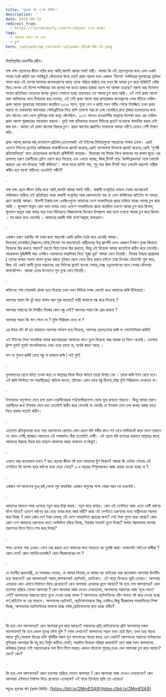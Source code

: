 ```yaml
---
title: 'হৃদয়ের ঋণ (শেষ কিস্তি)'
description: ''
date: 2018-08-31
redirect_from:
  - https://lostmodesty.com/hridoyer-rin-end/
tags:
  - আমাদের সন্তান পর্ন দেখে
  - ব্লগ"
hero: /uploads/wp-content-uploads-2018-08-31.png
---
```


বিসমিল্লাহির রহমানীর রহীম।

লক্ষ লক্ষ ছেলেদের জীবন নষ্টের জন্য আমি,আপনি আমরা সবাই দায়ী। আমরা কি এই ছেলেগুলোর জন্য এমন একটা সমাজ তৈরি করিনি যার সবকিছুই যৌনতাকে উস্কে দেয়? প্রথম আলো যখন একজন ‘বিশেষ’ পর্নস্টারের মুখপাত্রের ভূমিকা পালন করে এই দেশের আপামর জনসাধারণের কাছে তাকে পরিচয় করিয়ে দেয় তখন কি আমরা চুপ করে থাকিনি? খোঁজ নিয়ে দেখেন এই বিশেষ পর্নস্টারের নাম জানার পর কতো হাজার হাজার ছেলে পর্ন আসক্ত হয়েছে? নকশা আর বিনোদন পাতায় প্রতিনিয়ত মেয়েদের কাপড় খুলতে শেখানো হচ্ছে তারপরেও তো আমরা চুপ করে আছি। এই সেই প্রথম আলো যারা আলিমদের নামে মিথ্যাচার করে চলেছে, এই সেই প্রথম আলো যারা রানাপ্লাজার ধ্বংসস্তূপের ওপর দাঁড়িয়ে মেরিল- প্রথম আলো পুরস্কারের আয়োজন করেছিল ২০১৩ সালে; পুরো দেশ ও জাতি যখন গভীর শোকে নিমজ্জিত তখন প্রথম আলো গং তথাকথিত জানোয়ার সেলিব্রেটিদের নিয়ে হাসি তামাশা আর রং ঢঙ্গে নেমেছিল,রানা প্লাজার হতাহতদের জন্য ত্রান গঠনের খেলা খেলে কুমিরের মায়া কান্না কেঁদেছিল। ২০১৭ সালেও হাওরবাসীর কান্নাকে উপেক্ষা করে এরা মেরিল-প্রথম আলো পুরুষ্কারের আয়োজন করলো। খুবই সস্তা রসিকতার মাধ্যমে লিটনের ফ্ল্যাটে যাওয়াকে স্বাভাবিক করার চেষ্টা করা হল। আমরা এই প্রথম আলোর বিরুদ্ধে চুপ। প্রথম আলোয় প্রকাশিত সংবাদকে আমরা ওহী’র চেয়েও বেশী বিশ্বাস করি।

প্রথম আলো,কালের কন্ঠ,বাংলাদেশ প্রতিদিন,চ্যানেলআই এই টাইপের মিডিয়াগুলো শয়তানের সাক্ষাৎ চ্যালা। এরাই এদেশে লিটনের ফ্ল্যাটের আবিষ্কারক ফারুকীগংকে প্রমোট করেছে,এরাই ভালোবাসা দিবসকে প্রমোট করেছে,এরাই ‘সুন্দরী প্রতিযোগিতার’ নামে মেয়েদেরকে কর্পোরেট প্রস্টিটিউট বানাচ্ছে। ফিচারের পর ফিচার লিখে কলামের পর কলাম জুড়ে এরা ক্রমাগত তরুণ তরুণীদের ব্রেইন ওয়াশ করে গিয়েছে এবং এখনো যাচ্ছে; জিন্স,টিশার্ট পড়ে ‘জাস্টফ্রেন্ডদের’ সঙ্গে ঢলাঢলি করাকে এরা নাম দিয়েছে ‘নারী স্বাধীনতা’। মাঝে মাঝে হাসিই পায়, শুধু মাত্র জিন্স টিশার্ট পড়ে ঢলাঢলি করলেই নারীরা স্বাধীন হয়ে যাবে! স্বাধীনতা এতোটাই সঙ্কীর্ণ?

.

লক্ষ লক্ষ ছেলে জীবন নষ্টের জন্য আমি,আপনি আমরা সবাই দায়ী। বাঙ্গালী সংস্কৃতির মোড়ল সেজে অনেককেই পাকিস্তানে পাঠিয়ে দেই প্রতিনিয়ত অথচ বাঙ্গালী সংস্কৃতির সঙ্গে কোনভাবেই যায় না এমন বলিউডের আইটেম সং সাদরে গ্রহণ করেছি আমরা। বিদেশী টাকায় চলা এনজিওগুলো আমাদের দেশে সমকামিতার প্রচার চালিয়ে যাচ্ছে আমরা চুপ করে আছি । জুলহাস মান্নান কোং যখন ডলার খেয়ে এদেশে সমকামিতার প্রচার করেছিল তখনো আমরা চুপ করে ছিলাম, জুলহাস মান্নান মারা যাবার পরে যখন মিডিয়াতে বিজ্ঞানমনস্ক হিসেবে উপস্থাপন করা হলো তখনো আমরা চুপ করে ছিলাম । সব হজম করে ফেলেছি । আমাদের হজমী শক্তি মাশা’আল্লাহ্‌ অসাধারণ।

.

একজন তরুণ তরুনীর নষ্ট হবার জন্য পারফেক্ট একটা গ্রাউন্ড তৈরি করে রেখেছি আমরা। বিলবোর্ড,ম্যাগাজিন,বিজ্ঞাপন,নাটক,সিনেমা সব জায়গাতেই নারীদেহের উগ্র প্রদর্শনী দেখে একজন টগবগে যুবক কিভাবে নিজেকে স্থির রাখতে পারবে? হয়তো বিয়ে তাকে স্থির রাখতো, কিন্তু এই বিয়েকে আমরা কতোইনা কঠিন করে ফেলেছি। আরেকদল বুদ্ধিজীবী আর এনজিও ওয়ালাদের বাল্যবিবাহ নিয়ে ‘হুক্কা হুয়া’ আমরা মেনে নিয়েছি। নিজের ইচ্ছায় প্রাপ্তবয়স্ক ( তাদের ভাষায় অবশ্য নাদান দুধের বাচ্চা) দুইজন ছেলে মেয়ে বিয়ে করতে চাইলে তারা চিৎকার চেঁচামেচি শুরু করে, কিন্ত এই একই বয়সী দুধের বাচ্চাদের এরা লিটনের ফ্ল্যাটে যাওয়া শেখায়,সেক্স এডুকেশানের নামে শেখায় যৌনতার কলাকৌশল। আমরা এদের উৎপাতও মুখ বুঝে মেনে নিয়েছি।

.

কফিনের শেষ পেরেকটা ঠোকা হয়ে গিয়েছে তখন যখন মিডিয়া মগজ ধোলাই করে আমাদের জঙ্গি চিনিয়েছে।

আপনার সন্তান কি হুট করে নামায পড়া শুরু করেছে? দাড়ী কামানো বন্ধ করে দিয়েছে ?

আপনার সন্তানের কি বিপরীত লিঙ্গের কোন বন্ধু নেই? আপনার সন্তান কি প্রেম করেনা ?

আপনার সন্তান কি গান শোনে না ? মুভি সিরিয়াল দেখে না ?

এর উত্তর যদি হ্যাঁ হয় তারমানে আপনার সর্বনাশ হয়ে গিয়েছে, আপনার ছেলে/মেয়ে জঙ্গি বা পোটেনশিয়াল জঙ্গি!!

এই টাইপের লিখা সাংবাদিক নামক জানোয়ারেরা আমাদের পাতে তুলে দিয়েছে আর আমরা তা গিলে খেয়েছি। ডোনাল্ড ট্রাম্প হুদাই হুদাই সাংবাদিকদের এপর এতো চ্যাতা না, যথেষ্ট কারণ আছে ।

গান না শুনলে জঙ্গি! মেয়ে বন্ধু না থাকলে জঙ্গি ! মাই ফুট!

.

মুসলমানের ছেলে হটাত তওবা করে যে আল্লাহ্‌র দিকে ফিরে আসবে তারো উপায় নেয় । তাকে জঙ্গি ট্যাগ খেতে হবে। এই জঙ্গি ফিল্টারে সব সাহাবী(রাঃ) আটকে যাবেন; তাঁদেরও কোন মেয়ে বন্ধু ছিলনা,তাঁরা মুভি সিরিয়ালও দেখতেন না।

.

ইসলামের অনুশাসন মেনে চলা তরুণ-তরুনীদেরকে পর্ন/মাস্টারবেশন থেকে দূরে রাখতো পারতো। কিন্তু আমরা তরুণ-তরুনীদের জন্য ইসলাম মেনে চলা এতোটাই কঠিন করে ফেলেছি বা ফেলছি যে ইসলাম মেনে চলা জলন্ত অঙ্গার হাতে নিয়ে থাকার মতোই কঠিন।

.

এতোসব প্রতিকূলতার মধ্যে পড়ে হরমোনের প্রেসারে কোন ছেলে যদি গভীর রাতে পর্ন দেখে মাস্টারবেট করে ফেলে তাহলে সে যেমন দোষী,আমরাও আমাদের এই সমাজটাও ঠিক ততোটাই দোষী। এই ছেলে যদি হাশরের ময়দানে আল্লাহ্‌র কাছে আমাদের বিরুদ্ধে বিচার চায় তাহলে আমাদের করার থাকবেন না কিছুই।

.

এভাবে আর কতোকাল চলবে ? কত ছেলের জীবন নষ্ট হলে আমাদের হুঁশ ফিরবে? আমরা কি দেখিনা সোনার এই দেশটাতে কি ব্যাপক হারে ধর্ষণের মাত্রা বেড়ে গেছে? ৩-৪ বছরের শিশুদেরকেও আজ রেহায় দেওয়া হচ্ছে না ?

.

একজন পর্ন আসক্তের দুঃখ,কষ্ট,বেদনা সুস্থ স্বাভাবিক একজন মানুষের পক্ষে বোঝা সম্ভব নয় কখনোই।

.

আমাদের আসলে সময় এসেছে নতুন করে চিন্তা করার। নতুন করে ভাবার। কেন এই দেশটাতে আজ এতো বেশী ধর্ষণের ঘটনা ঘটছে? এদেশে ধর্ষণের হার বেড়ে যাবার জন্য কারা দায়ী? কারা এই দেশটাতে তরুণদের মধ্যে অস্লীলতার সয়লাব করে দিচ্ছে ? কোন কোন দেশ টাকা ঢালছে এই দেশে সমকামিতা প্রচারের জন্য? সেই টাকা গুলো কারা খাচ্ছে? কোন কোন দেশ আমাদের তরুণদের হাতে ফেন্সিডিল ধরিয়ে দিচ্ছে, ইয়াবার প্যাকেট তুলে দিচ্ছে? অপার সম্ভাবনাময় বাংলার তরুণদের তিলে তিলে শেষ করে দিচ্ছে?

.

সময় এসেছে শত্রু চেনার।ভেবে বের করতে হবে আমাদের জন্য সবচেয়ে বড় হুমকি কারা- মাথামোটা আইএস জঙ্গীরা ? কোন দেশ? কোন আইডিওলোজি? কোন মীরজাফরের দল ?

.

হে মাননীয় প্রধানমন্ত্রী, হে সমাজের নেতারা, হে আমার পিতারা,হে আমার বড় ভাইয়েরা আর কতোকাল আপনারা উদাসীন হয়ে থাকবেন? এরা আপনাদেরই সন্তান,আপনাদেরই ছোটভাই, ছোটবোন। এই সাড়ে তিনহাত ভূমি এদেরও। আপনারা এদেরকে কেন এভাবে নির্বাসনে দিয়ে রেখেছেন? কেন আপনারা এদেরকে ভুলে আছেন? কি হয়ে গেল আপনাদের? কোন হতাশায় হারিয়ে গেলেন আপনারা ? কেন আপনারা আজ দেখেও দেখছেননা, আপনাদের সন্তানেরা আজ ‘দুধে-ভাতে’ নেই? আপনাদের সন্তানের হাতে তুলে দেওয়া হচ্ছে মাদক ? আপনাদের ছোটভাইদের যৌন ক্ষমতা নষ্ট করে দেওয়া হচ্ছে পর্ণ,আইটেম সং এর মাধ্যমে। আপনাদের ছোটভাই, ছোটবোনদেরকে কিছু এনজিও,কিছু মীরজাফর সমকামিতার শিক্ষা দিচ্ছে, আপনাদের ছোটভাইদের বানানো হচ্ছে ধর্ষক,ছোটবোনদের হতে হচ্ছে ধর্ষিত?

.

কি হয়ে গেল আপনাদের? কেন আপনারা চুপ করে আছেন? সন্তানদের প্রতি,ভাইবোনদের প্রতি আপনাদের সকল ভালোবাসাই কি তবে কেবল মুখের ফাঁপা বুলি ? লোক দেখানো? আপনাদের সন্তান যখন ছোট ছিল, তখন তার আধো আধো বুলি,ফোকলা দাঁতের হাসি পৃথিবীর সকল সুখ আপনাদের পায়ের কাছে এনে দেয়নি? আপনাদের সন্তানের ভবিষ্যতের দুশ্চিন্তায় আপনারা কি বহু রাত নির্ঘুম কাটিয়ে দেননি, সারাদিন উদায়স্ত পরিশ্রম করেননি? তবে আজ যখন আপনাদের কলিজার টুকরো সেই সন্তানদেরকে গলা টিপে টিপে মারছে একদল দাঁতালো শুয়োর,তখন কেন আপনারা চুপ করে আছেন? কেন? কেন?

.

কি হয়ে গেল আপনাদের? কোন হতাশায় হারিয়ে গেলেন আপনারা ? কেন আপনারা আজ দেখেও দেখছেননা? কেন আপনারা এইভাবে নির্বাসন দিয়ে রেখেছেন এদেরকে? এই সাড়ে তিনহাত ভূমি তো এদেরও!

পড়ুনঃ হৃদয়ের ঋণ (প্রথম কিস্তি)- [https://bit.ly/2MmESA9](https://bit.ly/2MmESA9)
